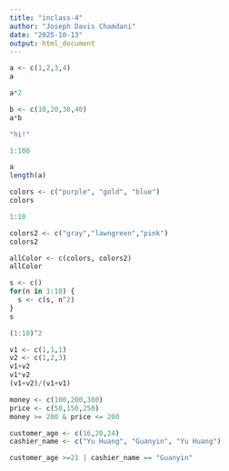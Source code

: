 ```yaml
---
title: "inclass-4"
author: "Joseph Davis Chamdani"
date: "2025-10-13"
output: html_document
---
```


```r
a <- c(1,2,3,4)
a
```
```r
a*2
```


```r
b <- c(10,20,30,40)
a*b
```
```r
"hi!"
```
```r
1:100
```
```r
a
length(a)
```
```r
colors <- c("purple", "gold", "blue")
colors
```
```r
1:10
```
```r
colors2 <- c("gray","lawngreen","pink")
colors2
```
```r
allColor <- c(colors, colors2)
allColor
```
```r
s <- c()
for(n in 1:10) {
  s <- c(s, n^2)
}
s
```
```r
(1:10)^2
```
```r
v1 <- c(1,1,1)
v2 <- c(1,2,3)
v1+v2
v1*v2
(v1+v2)/(v1+v1)
```
```r
money <- c(100,200,300)
price <- c(50,150,250)
money >= 200 & price <= 200
```

```r
customer_age <- c(16,20,24)
cashier_name <- c("Yu Huang", "Guanyin", "Yu Huang")

customer_age >=21 | cashier_name == "Guanyin"
```



